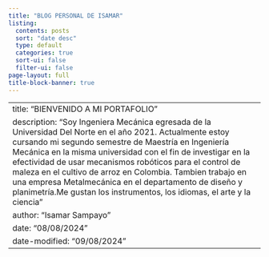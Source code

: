 ```yaml
---
title: "BLOG PERSONAL DE ISAMAR"
listing:
  contents: posts
  sort: "date desc"
  type: default
  categories: true
  sort-ui: false
  filter-ui: false
page-layout: full
title-block-banner: true
---
```


---
title: "BIENVENIDO A MI PORTAFOLIO"
description: "Soy Ingeniera Mecánica egresada de la Universidad Del Norte en el año 2021. Actualmente estoy cursando mi segundo semestre de Maestría en Ingeniería Mecánica en la misma universidad con el fin de investigar en la efectividad de usar mecanismos robóticos para el control de maleza en el cultivo de arroz en Colombia. Tambien trabajo en una empresa Metalmecánica en el departamento de diseño y planimetría.Me gustan los instrumentos, los idiomas, el arte y la ciencia"
author: "Isamar Sampayo"
date: "08/08/2024"
date-modified: "09/08/2024"
---
